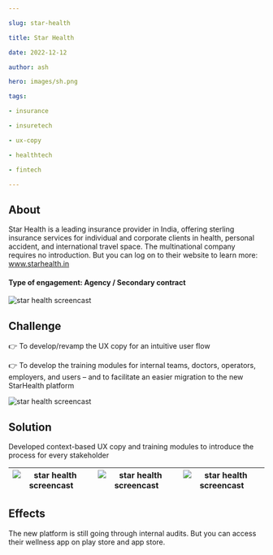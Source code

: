 ```yaml
---

slug: star-health

title: Star Health

date: 2022-12-12

author: ash

hero: images/sh.png

tags:

- insurance

- insuretech

- ux-copy

- healthtech

- fintech

---
```


  

## About

  

Star Health is a leading insurance provider in India, offering sterling insurance services for individual and corporate clients in health, personal accident, and international travel space. The multinational company requires no introduction. But you can log on to their website to learn more: www.starhealth.in

  
  

#### Type of engagement: Agency / Secondary contract

  

![star health screencast](/images/sh-1.png)

  

## Challenge

  

👉 To develop/revamp the UX copy for an intuitive user flow

  

👉 To develop the training modules for internal teams, doctors, operators, employers, and users – and to facilitate an easier migration to the new StarHealth platform

  
  

![star health screencast](/images/sh-2.png) 

## Solution

Developed context-based UX copy and training modules to introduce the process for every stakeholder

  
  

| ![star health screencast](/images/sh-3.jpg) | ![star health screencast](/images/sh-4.jpg) | ![star health screencast](/images/sh-5.jpg) |
| --- | --- | --- |
  

## Effects

The new platform is still going through internal audits. But you can access their wellness app on play store and app store. 
